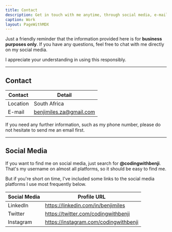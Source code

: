 ```yaml
---
title: Contact
description: Get in touch with me anytime, through social media, e-mail, or phone number.
caption: Work
layout: PageWithMDX
---
```


Just a friendly reminder that the information provided here is for **business purposes only**. If you have any questions, feel free to chat with me directly on my social media.

I appreciate your understanding in using this responsibly.

---

## Contact

| Contact  | Detail                  |
| -------- | ----------------------- |
| Location | South Africa            |
| E-mail   | benjimiles.za@gmail.com |

If you need any further information, such as my phone number, please do not hesitate to send me an email first.

---

## Social Media

If you want to find me on social media, just search for **@codingwithbenji**. That's my username on almost all platforms, so it should be easy to find me.

But if you're short on time, I've included some links to the social media platforms I use most frequently below.

| Social Media | Profile URL                           |
| ------------ | ------------------------------------- |
| LinkedIn     | https://linkedin.com/in/benjimiles    |
| Twitter      | https://twitter.com/codingwithbenji   |
| Instagram    | https://instagram.com/codingwithbenji |
